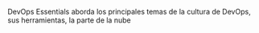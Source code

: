 DevOps Essentials
      aborda los principales temas de la cultura de DevOps, sus herramientas, la parte de la nube
